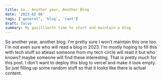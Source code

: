 ```yaml
---
title: So.. Another year, Another Blog
date: '2023-02-06'
tags: ['general', 'blog', 'rant']
draft: false
summary: My gazillionth time to start and maintain a blog
---
```


So another year, another blog. I'm pretty sure I won't maintain this one too. I'm not even sure who will read a blog in 2023. I'm mostly hoping to fill this with tech stuff so atleast someone from my tech circle will read it but who knows? maybe someone will find these interesting.
That is pretty much for this post. I don't want to deploy this blog to vercel and make it look empty. So just filling up some random stuff so that it looks like there is actual content.